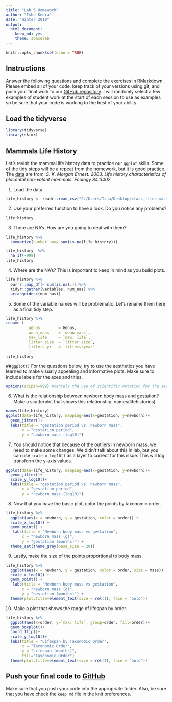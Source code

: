 ```yaml
---
title: "Lab 5 Homework"
author: "Isha Kndra"
date: "Winter 2019"
output:
  html_document:
    keep_md: yes
    theme: spacelab
---
```


```r
knitr::opts_chunk$set(echo = TRUE)
```

## Instructions
Answer the following questions and complete the exercises in RMarkdown. Please embed all of your code, keep track of your versions using git, and push your final work to our [GitHub repository](https://github.com/FRS417-DataScienceBiologists). I will randomly select a few examples of student work at the start of each session to use as examples so be sure that your code is working to the best of your ability.

## Load the tidyverse
```r
library(tidyverse)
library(skimr)
```

## Mammals Life History
Let's revisit the mammal life history data to practice our `ggplot` skills. Some of the tidy steps will be a repeat from the homework, but it is good practice. The [data](http://esapubs.org/archive/ecol/E084/093/) are from: *S. K. Morgan Ernest. 2003. Life history characteristics of placental non-volant mammals. Ecology 84:3402.*

1. Load the data.

```r
life_history <- readr::read_csv("C:/Users/Isha/Desktop/class_files-master/data/mammal_lifehistories_v2.csv")
```


2. Use your preferred function to have a look. Do you notice any problems?
```r
life_history
```


3. There are NA's. How are you going to deal with them?
```r
life_history %>% 
  summarize(number_nas= sum(is.na(life_history)))
```
```r
life_history  %>%
  na_if(-999)
life_history
```


4. Where are the NA's? This is important to keep in mind as you build plots.

```r
life_history %>%
  purrr::map_df(~ sum(is.na(.)))%>% 
  tidyr::gather(variables, num_nas) %>% 
  arrange(desc(num_nas))
```


5. Some of the variable names will be problematic. Let's rename them here as a final tidy step.

```r
life_history %>% 
rename (
          genus        = Genus,
          wean_mass    = `wean mass`,
          max_life     = `max. life`,
          litter_size  = `litter size`,
          litters_yr   = `litters/year`
          )
life_history
```


##`ggplot()`
For the questions below, try to use the aesthetics you have learned to make visually appealing and informative plots. Make sure to include labels for the axes and titles.
```r
options(scipen=999) #cancels the use of scientific notation for the session
```

6. What is the relationship between newborn body mass and gestation? Make a scatterplot that shows this relationship. 
names(lifehistories)
```r
names(life_history)
ggplot(data=life_history, mapping=aes(x=gestation, y=newborn))+
  geom_jitter()+
  labs(title = "gestation period vs. newborn mass",
       x = "gestation period",
       y = "newborn mass (log10)")
```


7. You should notice that because of the outliers in newborn mass, we need to make some changes. We didn't talk about this in lab, but you can use `scale_x_log10()` as a layer to correct for this issue. This will log transform the y-axis values.

```r
ggplot(data=life_history, mapping=aes(x=gestation, y=newborn))+
  geom_jitter()+
  scale_y_log10()+
  labs(title = "gestation period vs. newborn mass",
       x = "gestation period",
       y = "newborn mass (log10)")
```



8. Now that you have the basic plot, color the points by taxonomic order.

```r
life_history %>% 
  ggplot(aes(x = newborn, y = gestation, color = order)) +
  scale_x_log10() +
  geom_point() +
   labs(title = "Newborn body mass vs gestation",
       x = "newborn mass (g)",
       y = "gestation (months)") +
  theme_set(theme_gray(base_size = 20))
```


9. Lastly, make the size of the points proportional to body mass.
```r
life_history %>% 
  ggplot(aes(x = newborn, y = gestation, color = order, size = mass)) +
  scale_x_log10() +
  geom_point() +
   labs(title = "Newborn body mass vs gestation",
       x = "newborn mass (g)",
       y = "gestation (months)") +
  theme(plot.title=element_text(size = rel(1), face = "bold"))
```




10. Make a plot that shows the range of lifespan by order.
```r
life_history %>%
  ggplot(aes(x=order, y=`max. life`, group=order, fill=order))+
  geom_boxplot()+
  coord_flip()+
  scale_y_log10()+
  labs(title = "Lifespan by Taxonomic Order",
       x = "Taxonomic Order",
       y = "Lifespan (months)",
       fill="Taxonomic Order")
  theme(plot.title=element_text(size = rel(1), face = "bold")) 
```






## Push your final code to [GitHub](https://github.com/FRS417-DataScienceBiologists)
Make sure that you push your code into the appropriate folder. Also, be sure that you have check the `keep md` file in the knit preferences.